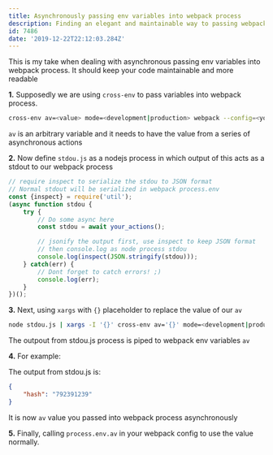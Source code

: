 ```yaml
---
title: Asynchronously passing env variables into webpack process
description: Finding an elegant and maintainable way to passing webpack env variables asynchronously?
id: 7486
date: '2019-12-22T22:12:03.284Z'
---
```


This is my take when dealing with asynchronous passing env variables into webpack process.
It should keep your code maintainable and more readable

__1.__ Supposedly we are using ```cross-env``` to pass variables into webpack process.

``` bash
cross-env av=<value> mode=<development|production> webpack --config=<your-webpack-config-path>
```

```av``` is an arbitrary variable and it needs to have the value from a series of  asynchronous actions

__2.__ Now define ```stdou.js``` as a nodejs process in which output of this acts as a stdout to our webpack process

```js language=js
// require inspect to serialize the stdou to JSON format
// Normal stdout will be serialized in webpack process.env
const {inspect} = require('util');
(async function stdou {
	try {
		// Do some async here
		const stdou = await your_actions();

		// jsonify the output first, use inspect to keep JSON format
		// then console.log as node process stdou
		console.log(inspect(JSON.stringify(stdou)));
	} catch(err) {
		// Dont forget to catch errors! ;)
		console.log(err);
	}
})();
```

__3.__ Next, using ```xargs``` with ```{}``` placeholder to replace the value of our ```av```

```bash
node stdou.js | xargs -I '{}' cross-env av='{}' mode=<development|production> webpack  --config=<your-webpack-config-path>
```

The outpout from stdou.js process is piped to webpack env variables ```av```

__4.__ For example:

The output from stdou.js is:

```json
{
	"hash": "792391239"
}
```

It is now ```av``` value you passed into webpack process asynchronously

__5.__ Finally, calling ```process.env.av``` in your webpack config to use the value normally.

